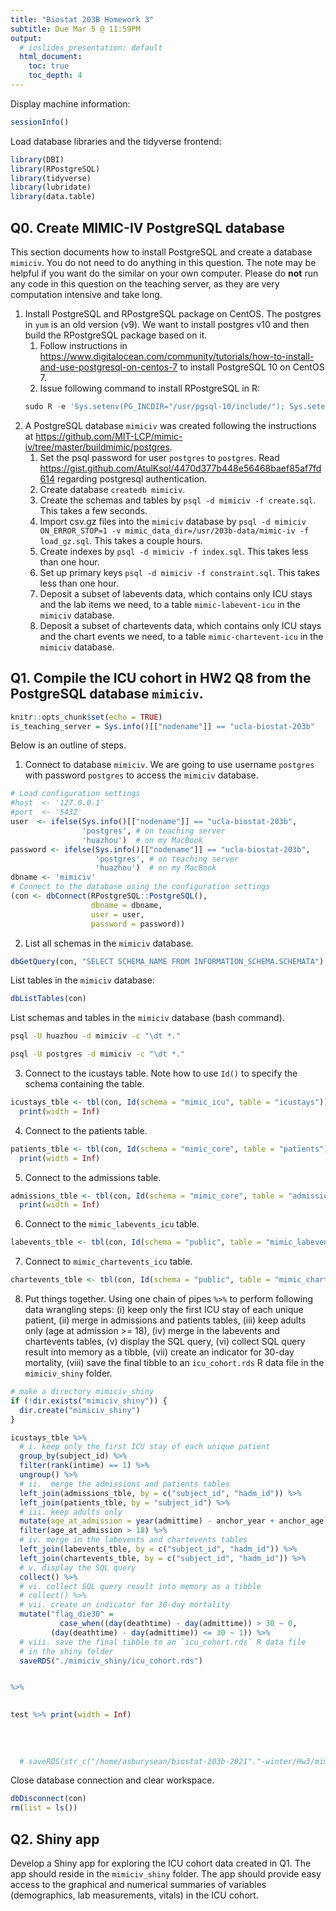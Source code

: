 ```yaml
---
title: "Biostat 203B Homework 3"
subtitle: Due Mar 5 @ 11:59PM
output:
  # ioslides_presentation: default
  html_document:
    toc: true
    toc_depth: 4
---
```


Display machine information:
```r
sessionInfo()
```

Load database libraries and the tidyverse frontend:
```r
library(DBI)
library(RPostgreSQL)
library(tidyverse)
library(lubridate)
library(data.table)
```

## Q0. Create MIMIC-IV PostgreSQL database

This section documents how to install PostgreSQL and create a database `mimiciv`. You do not need to do anything in this question. The note may be helpful if you want do the similar on your own computer. Please do **not** run any code in this question on the teaching server, as they are very computation intensive and take long.

1. Install PostgreSQL and RPostgreSQL package on CentOS. The postgres in `yum` is an old version (v9). We want to install postgres v10 and then build the RPostgreSQL package based on it.  
    1. Follow instructions in <https://www.digitalocean.com/community/tutorials/how-to-install-and-use-postgresql-on-centos-7> to install PostgreSQL 10 on CentOS 7.  
    2. Issue following command to install RPostgreSQL in R:
    ```r
    sudo R -e 'Sys.setenv(PG_INCDIR="/usr/pgsql-10/include/"); Sys.setenv(PG_LIBDIR="/usr/pgsql-10/lib/"); install.packages("RPostgreSQL")'
    ```

2. A PostgreSQL database `mimiciv` was created following the instructions at <https://github.com/MIT-LCP/mimic-iv/tree/master/buildmimic/postgres>. 
    1. Set the psql password for user `postgres` to `postgres`. Read <https://gist.github.com/AtulKsol/4470d377b448e56468baef85af7fd614> regarding postgresql authentication.    
    2. Create database `createdb mimiciv`.  
    3. Create the schemas and tables by `psql -d mimiciv -f create.sql`. This takes a few seconds.  
    3. Import csv.gz files into the `mimiciv` database by `psql -d mimiciv ON_ERROR_STOP=1 -v mimic_data_dir=/usr/203b-data/mimic-iv -f load_gz.sql`. This takes a couple hours.  
    4. Create indexes by `psql -d mimiciv -f index.sql`. This takes less than one hour.  
    5. Set up primary keys `psql -d mimiciv -f constraint.sql`. This takes less than one hour.  
    6. Deposit a subset of labevents data, which contains only ICU stays and the lab items we need, to a table `mimic-labevent-icu` in the `mimiciv` database.
    7. Deposit a subset of chartevents data, which contains only ICU stays and the chart events we need, to a table `mimic-chartevent-icu` in the `mimiciv` database.

## Q1. Compile the ICU cohort in HW2 Q8 from the PostgreSQL database `mimiciv`. 

```r
knitr::opts_chunk$set(echo = TRUE)
is_teaching_server = Sys.info()[["nodename"]] == "ucla-biostat-203b"
```

Below is an outline of steps.

1. Connect to database `mimiciv`. We are going to use username `postgres` with password `postgres` to access the `mimiciv` database.
```r
# Load configuration settings
#host  <- '127.0.0.1'
#port  <- '5432'
user  <- ifelse(Sys.info()[["nodename"]] == "ucla-biostat-203b", 
                'postgres', # on teaching server
                'huazhou')  # on my MacBook
password <- ifelse(Sys.info()[["nodename"]] == "ucla-biostat-203b",
                   'postgres', # on teaching server
                   'huazhou')  # on my MacBook   
dbname <- 'mimiciv'
# Connect to the database using the configuration settings
(con <- dbConnect(RPostgreSQL::PostgreSQL(), 
                  dbname = dbname, 
                  user = user, 
                  password = password))
```

2. List all schemas in the `mimiciv` database.
```r
dbGetQuery(con, "SELECT SCHEMA_NAME FROM INFORMATION_SCHEMA.SCHEMATA")
```

List tables in the `mimiciv` database:
```r
dbListTables(con)
```

List schemas and tables in the `mimiciv` database (bash command).
```bash
psql -U huazhou -d mimiciv -c "\dt *."
```

```bash
psql -U postgres -d mimiciv -c "\dt *."
```

3. Connect to the icustays table. Note how to use `Id()` to specify the schema containing the table.
```r
icustays_tble <- tbl(con, Id(schema = "mimic_icu", table = "icustays")) %>%
  print(width = Inf)
```

4. Connect to the patients table.
```r
patients_tble <- tbl(con, Id(schema = "mimic_core", table = "patients")) %>%
  print(width = Inf)
```

5. Connect to the admissions table.
```r
admissions_tble <- tbl(con, Id(schema = "mimic_core", table = "admissions")) %>%
  print(width = Inf)
```

6. Connect to the `mimic_labevents_icu` table.
```r
labevents_tble <- tbl(con, Id(schema = "public", table = "mimic_labevents_icu")) %>% print(width = Inf)
```

7. Connect to `mimic_chartevents_icu` table.
```r
chartevents_tble <- tbl(con, Id(schema = "public", table = "mimic_chartevents_icu")) %>% print(width = Inf)
```

8. Put things together. Using one chain of pipes `%>%` to perform following data wrangling steps: (i) keep only the first ICU stay of each unique patient, (ii) merge in admissions and patients tables, (iii) keep adults only (age at admission >= 18), (iv) merge in the labevents and chartevents tables, (v) display the SQL query, (vi) collect SQL query result into memory as a tibble, (vii) create an indicator for 30-day mortality, (viii) save the final tibble to an `icu_cohort.rds` R data file in the `mimiciv_shiny` folder.

```r
# make a directory mimiciv_shiny
if (!dir.exists("mimiciv_shiny")) {
  dir.create("mimiciv_shiny")
}
```

```r
icustays_tble %>% 
  # i. keep only the first ICU stay of each unique patient
  group_by(subject_id) %>%
  filter(rank(intime) == 1) %>%
  ungroup() %>%
  # ii.  merge the admissions and patients tables
  left_join(admissions_tble, by = c("subject_id", "hadm_id")) %>%
  left_join(patients_tble, by = "subject_id") %>%
  # iii. keep adults only
  mutate(age_at_admission = year(admittime) - anchor_year + anchor_age) %>%
  filter(age_at_admission > 18) %>%
  # iv. merge in the labevents and chartevents tables
  left_join(labevents_tble, by = c("subject_id", "hadm_id")) %>%
  left_join(chartevents_tble, by = c("subject_id", "hadm_id")) %>%
  # v. display the SQL query
  collect() %>%
  # vi. collect SQL query result into memory as a tibble
  # collect() %>%
  # vii. create an indicator for 30-day mortality
  mutate("flag_die30" =
           case_when((day(deathtime) - day(admittime)) > 30 ~ 0,
         (day(deathtime) - day(admittime)) <= 30 ~ 1)) %>%
  # viii. save the final tibble to an `icu_cohort.rds` R data file
  # in the shiny folder
  saveRDS("./mimiciv_shiny/icu_cohort.rds")


%>%

  
test %>% print(width = Inf)
  
  
  
  
  # saveRDS(str_c("/home/asburysean/biostat-203b-2021"."-winter/Hw3/mimiciv_shiny/icu_cohort.rds"))

```


Close database connection and clear workspace.
```r
dbDisconnect(con)
rm(list = ls())
```

## Q2. Shiny app

Develop a Shiny app for exploring the ICU cohort data created in Q1. The app should reside in the `mimiciv_shiny` folder. The app should provide easy access to the graphical and numerical summaries of variables (demographics, lab measurements, vitals) in the ICU cohort.